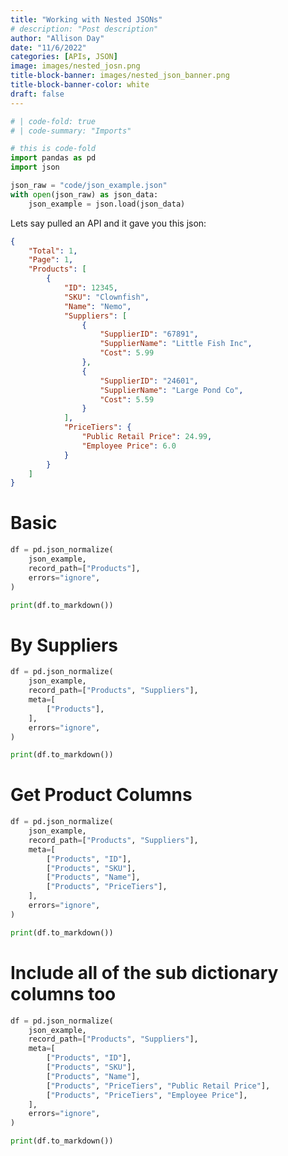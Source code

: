 ```yaml
---
title: "Working with Nested JSONs"
# description: "Post description"
author: "Allison Day"
date: "11/6/2022"
categories: [APIs, JSON]
image: images/nested_josn.png
title-block-banner: images/nested_json_banner.png
title-block-banner-color: white
draft: false
---
```


```python
# | code-fold: true
# | code-summary: "Imports"

# this is code-fold
import pandas as pd
import json

json_raw = "code/json_example.json"
with open(json_raw) as json_data:
    json_example = json.load(json_data)
```

Lets say pulled an API and it gave you this json:
```json
{
    "Total": 1,
    "Page": 1,
    "Products": [
        {
            "ID": 12345,
            "SKU": "Clownfish",
            "Name": "Nemo",
            "Suppliers": [
                {
                    "SupplierID": "67891",
                    "SupplierName": "Little Fish Inc",
                    "Cost": 5.99
                },
                {
                    "SupplierID": "24601",
                    "SupplierName": "Large Pond Co",
                    "Cost": 5.59
                }
            ],
            "PriceTiers": {
                "Public Retail Price": 24.99,
                "Employee Price": 6.0
            }
        }
    ]
}
```

# Basic
```python
df = pd.json_normalize(
    json_example,
    record_path=["Products"],
    errors="ignore",
)

print(df.to_markdown())
```

# By Suppliers
```python
df = pd.json_normalize(
    json_example,
    record_path=["Products", "Suppliers"],
    meta=[
        ["Products"],
    ],
    errors="ignore",
)

print(df.to_markdown())
```

# Get Product Columns
```python
df = pd.json_normalize(
    json_example,
    record_path=["Products", "Suppliers"],
    meta=[
        ["Products", "ID"],
        ["Products", "SKU"],
        ["Products", "Name"],
        ["Products", "PriceTiers"],
    ],
    errors="ignore",
)

print(df.to_markdown())
```

# Include all of the sub dictionary columns too
```python
df = pd.json_normalize(
    json_example,
    record_path=["Products", "Suppliers"],
    meta=[
        ["Products", "ID"],
        ["Products", "SKU"],
        ["Products", "Name"],
        ["Products", "PriceTiers", "Public Retail Price"],
        ["Products", "PriceTiers", "Employee Price"],
    ],
    errors="ignore",
)

print(df.to_markdown())
```